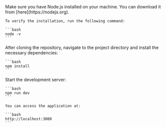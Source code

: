 <Step>
  <StepItem title="Install Node.js" number="1">
    Make sure you have Node.js installed on your machine. You can download it from [here](https://nodejs.org).
    
    To verify the installation, run the following command:

    ```bash
    node -v
    ```
  </StepItem>

  <StepItem title="Install Dependencies" number="2">
    After cloning the repository, navigate to the project directory and install the necessary dependencies:

    ```bash
    npm install
    ```
  </StepItem>

  <StepItem title="Run the Project" number="3">
    Start the development server:

    ```bash
    npm run dev
    ```

    You can access the application at:

    ```bash
    http://localhost:3000
    ```
  </StepItem>
</Step>
